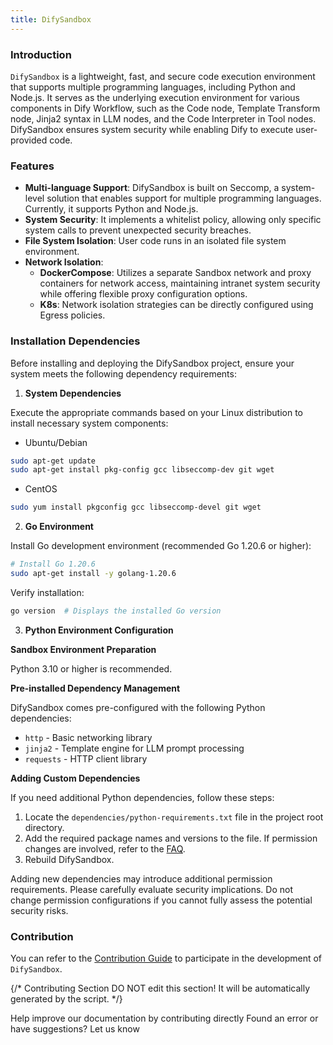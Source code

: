 ```yaml
---
title: DifySandbox
---
```


### Introduction

`DifySandbox` is a lightweight, fast, and secure code execution environment that supports multiple programming languages, including Python and Node.js. It serves as the underlying execution environment for various components in Dify Workflow, such as the Code node, Template Transform node, Jinja2 syntax in LLM nodes, and the Code Interpreter in Tool nodes. DifySandbox ensures system security while enabling Dify to execute user-provided code.

### Features
- **Multi-language Support**: DifySandbox is built on Seccomp, a system-level solution that enables support for multiple programming languages. Currently, it supports Python and Node.js.
- **System Security**: It implements a whitelist policy, allowing only specific system calls to prevent unexpected security breaches.
- **File System Isolation**: User code runs in an isolated file system environment.
- **Network Isolation**:
    - **DockerCompose**: Utilizes a separate Sandbox network and proxy containers for network access, maintaining intranet system security while offering flexible proxy configuration options.
    - **K8s**: Network isolation strategies can be directly configured using Egress policies.

### Installation Dependencies

Before installing and deploying the DifySandbox project, ensure your system meets the following dependency requirements:

1. **System Dependencies**

Execute the appropriate commands based on your Linux distribution to install necessary system components:

- Ubuntu/Debian

```bash
sudo apt-get update
sudo apt-get install pkg-config gcc libseccomp-dev git wget
```

- CentOS

```bash
sudo yum install pkgconfig gcc libseccomp-devel git wget
```

2. **Go Environment**

Install Go development environment (recommended Go 1.20.6 or higher):

```bash
# Install Go 1.20.6
sudo apt-get install -y golang-1.20.6
```

Verify installation:

```bash
go version  # Displays the installed Go version
```

3. **Python Environment Configuration**

**Sandbox Environment Preparation**

Python 3.10 or higher is recommended.

**Pre-installed Dependency Management**

DifySandbox comes pre-configured with the following Python dependencies:

- `http` - Basic networking library
- `jinja2` - Template engine for LLM prompt processing
- `requests` - HTTP client library

**Adding Custom Dependencies**

If you need additional Python dependencies, follow these steps:

1. Locate the `dependencies/python-requirements.txt` file in the project root directory.
2. Add the required package names and versions to the file. If permission changes are involved, refer to the [FAQ](https://github.com/langgenius/dify-sandbox/blob/main/FAQ.md).
3. Rebuild DifySandbox.

<Warning>
    Adding new dependencies may introduce additional permission requirements. Please carefully evaluate security implications. Do not change permission configurations if you cannot fully assess the potential security risks.
</Warning>

### Contribution

You can refer to the [Contribution Guide](contribution) to participate in the development of `DifySandbox`.

{/*
Contributing Section
DO NOT edit this section!
It will be automatically generated by the script.
*/}

<CardGroup cols="2">
    <Card
        title="Edit this page"
        icon="pen-to-square"
        href="https://github.com/langgenius/dify-docs/edit/main/en/development/backend/sandbox/README.mdx"
    >
        Help improve our documentation by contributing directly
    </Card>
    <Card
        title="Report an issue"
        icon="github"
        href="https://github.com/langgenius/dify-docs/issues/new?title=Documentation%20Issue%3A%20&body=%23%23%20Issue%20Description%0A%3C%21--%20Please%20briefly%20describe%20the%20issue%20you%20found%20--%3E%0A%0A%23%23%20Page%20Link%0Ahttps%3A%2F%2Fgithub.com%2Flanggenius%2Fdify-docs%2Fblob%2Fmain%2Fen/development/backend/sandbox%2FREADME.mdx%0A%0A%23%23%20Suggested%20Changes%0A%3C%21--%20If%20you%20have%20specific%20suggestions%20for%20changes%2C%20please%20describe%20them%20here%20--%3E%0A%0A%3C%21--%20Thank%20you%20for%20helping%20improve%20our%20documentation%21%20--%3E"
    >
        Found an error or have suggestions? Let us know
    </Card>
</CardGroup>
